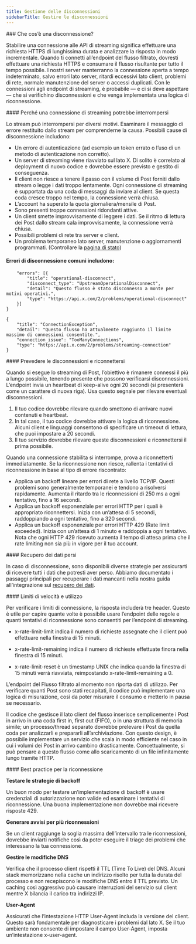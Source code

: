 ```yaml
---
title: Gestione delle disconnessioni
sidebarTitle: Gestire le disconnessioni
---
```


<div id="what-is-a-disconnection">
  ### Che cos’è una disconnessione?
</div>

Stabilire una connessione alle API di streaming significa effettuare una richiesta HTTPS di lunghissima durata e analizzare la risposta in modo incrementale. Quando ti connetti all’endpoint del flusso filtrato, dovresti effettuare una richiesta HTTPS e consumare il flusso risultante per tutto il tempo possibile. I nostri server manterranno la connessione aperta a tempo indeterminato, salvo errori lato server, ritardi eccessivi lato client, problemi di rete, normale manutenzione del server o accessi duplicati. Con le connessioni agli endpoint di streaming, è probabile — e ci si deve aspettare — che si verifichino disconnessioni e che venga implementata una logica di riconnessione.
 

<div id="why-a-streaming-connection-might-be-disconnected">
  #### Perché una connessione di streaming potrebbe interrompersi
</div>

Lo stream può interrompersi per diversi motivi. Esaminare il messaggio di errore restituito dallo stream per comprenderne la causa. Possibili cause di disconnessione includono:

- Un errore di autenticazione (ad esempio un token errato o l’uso di un metodo di autenticazione non corretto).
- Un server di streaming viene riavviato sul lato X. Di solito è correlato al deployment di nuovo codice e dovrebbe essere previsto e gestito di conseguenza.
- Il client non riesce a tenere il passo con il volume di Post forniti dallo stream o legge i dati troppo lentamente. Ogni connessione di streaming è supportata da una coda di messaggi da inviare al client. Se questa coda cresce troppo nel tempo, la connessione verrà chiusa.
- L’account ha superato la quota giornaliera/mensile di Post.
- Sono presenti troppe connessioni ridondanti attive.
- Un client smette improvvisamente di leggere i dati. Se il ritmo di lettura dei Post dallo stream cala improvvisamente, la connessione verrà chiusa.
- Possibili problemi di rete tra server e client.
- Un problema temporaneo lato server, manutenzione o aggiornamenti programmati. (Controllare la [pagina di stato](https://api.twitterstat.us/))
   

#### Errori di disconnessione comuni includono: 

```{
	"errors": [{
		"title": "operational-disconnect",
		"disconnect_type": "UpstreamOperationalDisconnect",
		"detail": "Questo flusso è stato disconnesso a monte per motivi operativi.",
		"type": "https://api.x.com/2/problems/operational-disconnect"
	}]
}
```

```
{
	"title": "ConnectionException",
	"detail": "Questo flusso ha attualmente raggiunto il limite massimo di connessioni consentite.",
	"connection_issue": "TooManyConnections",
	"type": "https://api.x.com/2/problems/streaming-connection"
}
```

<div id="anticipating-disconnects-and-reconnecting">
  #### Prevedere le disconnessioni e riconnettersi
</div>

Quando si esegue lo streaming di Post, l’obiettivo è rimanere connessi il più a lungo possibile, tenendo presente che possono verificarsi disconnessioni. L’endpoint invia un heartbeat di keep-alive ogni 20 secondi (si presenterà come un carattere di nuova riga). Usa questo segnale per rilevare eventuali disconnessioni.

1. Il tuo codice dovrebbe rilevare quando smettono di arrivare nuovi contenuti e heartbeat.
2. In tal caso, il tuo codice dovrebbe attivare la logica di riconnessione. Alcuni client e linguaggi consentono di specificare un timeout di lettura, che puoi impostare a 20 secondi.
3. Il tuo servizio dovrebbe rilevare queste disconnessioni e riconnettersi il prima possibile.

Quando una connessione stabilita si interrompe, prova a riconnetterti immediatamente. Se la riconnessione non riesce, rallenta i tentativi di riconnessione in base al tipo di errore riscontrato:

- Applica un backoff lineare per errori di rete a livello TCP/IP. Questi problemi sono generalmente temporanei e tendono a risolversi rapidamente. Aumenta il ritardo tra le riconnessioni di 250 ms a ogni tentativo, fino a 16 secondi.
- Applica un backoff esponenziale per errori HTTP per i quali è appropriato riconnettersi. Inizia con un’attesa di 5 secondi, raddoppiando a ogni tentativo, fino a 320 secondi.
- Applica un backoff esponenziale per errori HTTP 429 (Rate limit exceeded). Inizia con un’attesa di 1 minuto e raddoppia a ogni tentativo. Nota che ogni HTTP 429 ricevuto aumenta il tempo di attesa prima che il rate limiting non sia più in vigore per il tuo account.
   

<div id="recovering-lost-data">
  #### Recupero dei dati persi
</div>

In caso di disconnessione, sono disponibili diverse strategie per assicurarti di ricevere tutti i dati che potresti aver perso. Abbiamo documentato i passaggi principali per recuperare i dati mancanti nella nostra guida all’integrazione sul [recupero dei dati](/it/x-api/posts/filtered-stream/integrate/recovery-and-redundancy-features). 
 

<div id="rate-limits-and-usage">
  #### Limiti di velocità e utilizzo
</div>

Per verificare i limiti di connessione, la risposta includerà tre header. Questo è utile per capire quante volte è possibile usare l’endpoint delle regole e quanti tentativi di riconnessione sono consentiti per l’endpoint di streaming.

- x-rate-limit-limit indica il numero di richieste assegnate che il client può effettuare nella finestra di 15 minuti.

- x-rate-limit-remaining indica il numero di richieste effettuate finora nella finestra di 15 minuti.

- x-rate-limit-reset è un timestamp UNIX che indica quando la finestra di 15 minuti verrà riavviata, reimpostando x-rate-limit-remaining a 0.

L’endpoint del Flusso filtrato al momento non riporta dati di utilizzo. Per verificare quanti Post sono stati recapitati, il codice può implementare una logica di misurazione, così da poter misurare il consumo e metterlo in pausa se necessario.

Il codice che gestisce il lato client del flusso inserisce semplicemente i Post in arrivo in una coda first in, first out (FIFO), o in una struttura di memoria simile; un processo/thread separato dovrebbe prelevare i Post da quella coda per analizzarli e prepararli all’archiviazione. Con questo design, è possibile implementare un servizio che scala in modo efficiente nel caso in cui i volumi dei Post in arrivo cambino drasticamente. Concettualmente, si può pensare a questo flusso come allo scaricamento di un file infinitamente lungo tramite HTTP.

<div id="reconnection-best-practices">
  #### Best practice per la riconnessione
</div>

**Testare le strategie di backoff**

Un buon modo per testare un’implementazione di backoff è usare credenziali di autorizzazione non valide ed esaminare i tentativi di riconnessione. Una buona implementazione non dovrebbe mai ricevere risposte 429.

**Generare avvisi per più riconnessioni**

Se un client raggiunge la soglia massima dell’intervallo tra le riconnessioni, dovrebbe inviarti notifiche così da poter eseguire il triage dei problemi che interessano la tua connessione.

**Gestire le modifiche DNS**

Verifica che il processo client rispetti il TTL (Time To Live) del DNS. Alcuni stack memorizzano nella cache un indirizzo risolto per tutta la durata del processo e non recepiscono le modifiche DNS entro il TTL previsto. Un caching così aggressivo può causare interruzioni del servizio sul client mentre X bilancia il carico tra indirizzi IP.

**User-Agent**

Assicurati che l’intestazione HTTP User-Agent includa la versione del client. Questo sarà fondamentale per diagnosticare i problemi dal lato X. Se il tuo ambiente non consente di impostare il campo User-Agent, imposta un’intestazione x-user-agent.